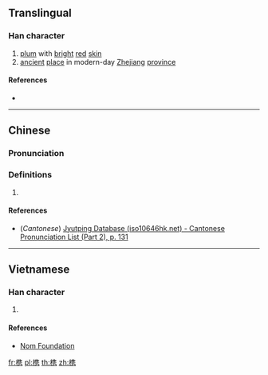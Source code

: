 {{character info/new}}
{{also|檇}}
==Translingual==

===Han character===
{{Han char|rn=75|rad=木|as=10|sn=14|four=|canj=DOGS,XDOGS|ids=⿰木隽}}

# [[plum]] with [[bright]] [[red]] [[skin]]
# [[ancient]] [[place]] in modern-day [[Zhejiang]] [[province]]

====References====
* {{Han ref|kx=0546.251|hdz=21264.120|uh=69DC|ud=27100}}

----

==Chinese==
{{zh-forms}}

===Pronunciation===
{{zh-pron
|m=zuì
|c=zeoi3
|mc=y
|oc=y
|ma=
|cat=n,pn
}}

===Definitions===
{{zh-hanzi}}

# {{rfdef|lang=zh}}

====References====
* (''Cantonese'') [http://www.iso10646hk.net/jp/document/download.jsp Jyutping Database (iso10646hk.net) - Cantonese Pronunciation List (Part 2), p. 131]

----

==Vietnamese==

===Han character===
{{vi-readings|rs=木10| hanviet = [[tuy]], [[tuỷ]]}}

# {{defn|lang=vi|sort=木10}}

====References====
*[http://nomfoundation.org/common/nom_details.php?codepoint=69dc Nom Foundation]

[[fr:槜]]
[[pl:槜]]
[[th:槜]]
[[zh:槜]]